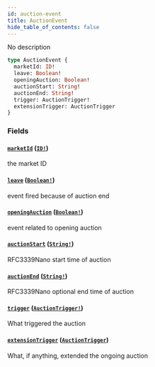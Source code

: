 ```yaml
---
id: auction-event
title: AuctionEvent
hide_table_of_contents: false
---
```



No description

```graphql
type AuctionEvent {
  marketId: ID!
  leave: Boolean!
  openingAuction: Boolean!
  auctionStart: String!
  auctionEnd: String!
  trigger: AuctionTrigger!
  extensionTrigger: AuctionTrigger
}
```


### Fields

#### [`marketId`](#) ([`ID!`](/docs/mainnet/graphql/scalars/id))

the market ID


#### [`leave`](#) ([`Boolean!`](/docs/mainnet/graphql/scalars/boolean))

event fired because of auction end


#### [`openingAuction`](#) ([`Boolean!`](/docs/mainnet/graphql/scalars/boolean))

event related to opening auction


#### [`auctionStart`](#) ([`String!`](/docs/mainnet/graphql/scalars/string))

RFC3339Nano start time of auction


#### [`auctionEnd`](#) ([`String!`](/docs/mainnet/graphql/scalars/string))

RFC3339Nano optional end time of auction


#### [`trigger`](#) ([`AuctionTrigger!`](/docs/mainnet/graphql/enums/auction-trigger))

What triggered the auction


#### [`extensionTrigger`](#) ([`AuctionTrigger`](/docs/mainnet/graphql/enums/auction-trigger))

What, if anything, extended the ongoing auction




